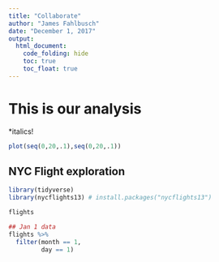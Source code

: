 ```yaml
---
title: "Collaborate"
author: "James Fahlbusch"
date: "December 1, 2017"
output: 
  html_document:
    code_folding: hide
    toc: true
    toc_float: true
---
```


# This is our analysis

*italics!
```r
plot(seq(0,20,.1),seq(0,20,.1))
```


## NYC Flight exploration

```r
library(tidyverse)
library(nycflights13) # install.packages("nycflights13")

flights

## Jan 1 data
flights %>% 
  filter(month == 1,
         day == 1)

```
